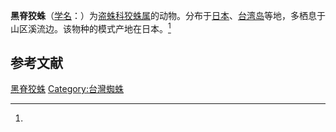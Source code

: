 {{Speciesbox
| name = 黑脊狡蛛
| status = 
| status_system = 
| image = 
| genus = Dolomedes
| species = horishanus
| authority = (Kishida, 1936)<ref name='id13957'>{{cite web| url =http://www.bioinfo.cn/db05/BjdwSpecies.php?action=view&id=13957| title =黑脊狡蛛| work =《中国动物物种编目数据库》| publisher =中国科学院微生物研究所| author =中国科学院动物研究所| accessdate =2009-04-28| deadurl =yes| archiveurl =https://web.archive.org/web/20160305041259/http://www.bioinfo.cn/db05/BjdwSpecies.php?action=view&id=13957| archivedate =2016-03-05}}</ref>
}}

'''黑脊狡蛛'''（[[学名|学名]]：{{lang|la|''Dolomedes horishanus''}}）为[[盗蛛科|盗蛛科]][[狡蛛属|狡蛛属]]的动物。分布于[[日本|日本]]、[[台湾岛|台湾岛]]等地，多栖息于山区溪流边。该物种的模式产地在日本。<ref name='id13957'/>

== 参考文献 ==
{{reflist}}

{{Wikispecies|Dolomedes horishanus}}

{{Taxonbar}}

[[Category:狡蛛属|黑脊狡蛛]]
[[Category:台灣蜘蛛|Category:台灣蜘蛛]]


{{蜘蛛小作品}}